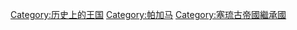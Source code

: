 [[Category:历史上的王国|Category:历史上的王国]]
[[Category:帕加马|Category:帕加马]]
[[Category:塞琉古帝國繼承國|Category:塞琉古帝國繼承國]]